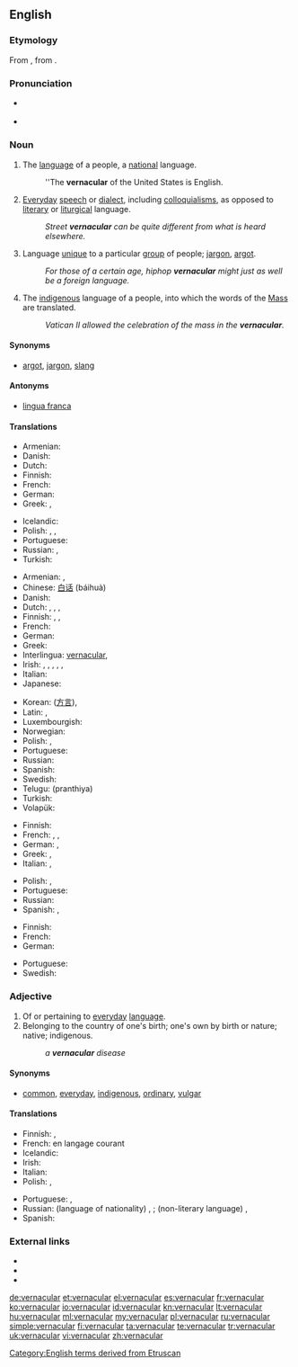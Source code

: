 {{was wotd|2010|March|1}}
==English==
{{wikipedia}}

===Etymology===
From {{etyl|la|en}} {{term|vernāculus||domestic, indigenous, of or pertaining to home-born slaves|lang=la}}, from {{term|verna||a native, a home-born slave (one born in his master's house)|lang=la}}.

===Pronunciation===
* {{a|UK}} {{IPA|/vəˈnæk.jə.lə/|/vəˈnæk.jʊ.lə/}}
* {{a|US}} {{IPA|/vɚˈnæk.jə.lɚ/}}

===Noun===
{{en-noun}}

# The [[language]] of a people, a [[national]] language.
#: ''The '''vernacular''' of the United States is English.
# [[everyday|Everyday]] [[speech]] or [[dialect]], including [[colloquialism]]s, as opposed to [[literary]] or [[liturgical]] language.
#: ''Street '''vernacular''' can be quite different from what is heard elsewhere.''
# Language [[unique]] to a particular [[group]] of people; [[jargon]], [[argot]].
#: ''For those of a certain age, hiphop '''vernacular''' might just as well be a foreign language.''
# {{rfd-sense}} {{context|Roman Catholicism|lang=en}} The [[indigenous]] language of a people, into which the words of the [[Mass]] are translated.
#: ''Vatican II allowed the celebration of the mass in the '''vernacular'''.''

====Synonyms====
* {{sense|language unique to a group}} [[argot]], [[jargon]], [[slang]]

====Antonyms====
* {{sense|national language}} [[lingua franca]]

====Translations====
{{trans-top|national language}}
* Armenian: {{t|hy|մայրենի լեզու|sc=Armn}}
* Danish: {{t|da|national sprog|n}}
* Dutch: {{t|nl|landstaal}}
* Finnish: {{t|fi|kansalliskieli}}
* French: {{t|fr|langue nationale}}
* German: {{t+|de|Amtssprache|f}}
* Greek: {{t+|el|δημώδης|f|tr=dimódis}}, {{qualifier|colloquial}} {{t+|el|ντοπιολαλιά|f|tr=ntopiolaliá}}
{{trans-mid}}
* Icelandic: {{t|is|þjóðtunga|f}}
* Polish: {{t|pl|język wernakularny|m}}, {{t|pl|język rodzimy|m}}, {{t|pl|język narodowy|m}}
* Portuguese: {{t+|pt|vernáculo|m}}
* Russian: {{t|ru|народный язык|m|tr=naródnyj jazýk}}, {{t|ru|местный диалект|m|tr=méstnyj dialékt}}
* Turkish: {{t|tr|ulusal dil}}
{{trans-bottom}}

{{trans-top|everyday speech}}
* Armenian: {{t|hy|ժողովրդական լեզու|sc=Armn}}, {{t|hy|խոսակցական լեզու|sc=Armn}}
* Chinese: [[白话]] (báihuà)
* Danish: {{t|da|daglig tale|c}}
* Dutch: {{t+|nl|volkstaal|f}}, {{t|nl|omgangstaal|f}}, {{t|nl|volksmond|m}}, {{t+|nl|spreektaal|f}}
* Finnish: {{t+|fi|arkikieli}}, {{t+|fi|kansankieli}}, {{t+|fi|puhekieli}}
* French: {{t+|fr|vernaculaire|m}}
* German: {{t+|de|Umgangssprache|f}}
* Greek: {{t+|el|δημώδης|f|tr=dimódis}}
* Interlingua: [[#Interlingua|vernacular]], {{t|ia|lingua vulgar}}
* Irish: {{t|ga|teanga na coitiantachta|f}}, {{t|ga|teanga na háite|f}}, {{t|ga|teanga logánta|f}}, {{t|ga|teanga an phobail|f}}, {{t|ga|teanga choiteann|f}}, {{t|ga|teanga dhúchais|f}}
* Italian: {{t+|it|vernacolare|m}}
* Japanese: {{t+|ja|方言|tr=hōgen}}
{{trans-mid}}
* Korean: {{t+|ko|방언|tr=bangeon|sc=Hang}}([[方言]]), {{t+|ko|사투리|tr=saturi|sc=Hang}}
* Latin: {{t|la|vernaculus}}, {{t|la|vernacularis}}
* Luxembourgish: {{t|lb|Ëmgangssprooch|f}}
* Norwegian: {{t|no|dagligtale|m}}
* Polish: {{t|pl|język wernakularny|m}}, {{t|pl|język potoczny|m}}
* Portuguese: {{t+|pt|vernáculo|m}}
* Russian: {{t+|ru|просторечие|n|tr=prostoréčie}}
* Spanish: {{t+|es|vernáculo|m}}
* Swedish: {{t|sv|vardagsspråk}}
* Telugu: (pranthiya)
* Turkish: {{t+|tr|konuşma dili}}
* Volapük: {{t|vo|komunapük}}
{{trans-bottom}}

{{trans-top|language unique to a particular group of people}}
* Finnish: {{t+|fi|slangi}}
* French: {{t+|fr|dialecte|m}}, {{t+|fr|idiome|m}}, {{t+|fr|patois|m}}
* German: {{t+|de|Dialekt|m}}, {{t+|de|Idiom|n}}
* Greek: {{t+|el|διάλεκτος|f|tr=diálektos}}, {{t+|el|ιδίωμα|n|tr=idíoma}}
* Italian: {{t+|it|dialetto|m}}, {{t+|it|idioma}}
{{trans-mid}}
* Polish: {{t+|pl|dialekt|m}}, {{t+|pl|narzecze|m}}
* Portuguese: {{t+|pt|fala|f}}
* Russian: {{t|ru|профессиональный жаргон|n|tr=professional’nyi žargón}}
* Spanish: {{t+|es|idioma|m}}, {{t+|es|dialecto|m}}
{{trans-bottom}}

{{trans-top|(christianity) indigenous language of a people}}
* Finnish: {{t+|fi|kansankieli}}
* French: {{t|fr|langue vulgaire|f}}
* German: {{t+|de|Volkssprache|f}}
{{trans-mid}}
* Portuguese: {{t+|pt|vernáculo|m}}
* Swedish: {{t|sv|folkspråk|n}}
{{trans-bottom}}

===Adjective===
{{en-adj}}

# Of or pertaining to [[everyday]] [[language]].
# Belonging to the country of one's birth; one's own by birth or nature; native; indigenous.
#: ''a '''vernacular''' disease''

====Synonyms====
* {{sense|of everyday language}} [[common]], [[everyday]], [[indigenous]], [[ordinary]], [[vulgar]]

====Translations====
{{trans-top|pertaining to everyday language}}
* Finnish: {{t+|fi|arkikielinen}}, {{t|fi|kansankielinen}}
* French: en langage courant
* Icelandic: {{t|is|þjóðtungu-}}
* Irish: {{t|ga|dúchasach}}
* Italian: {{t+|it|vernacolare}}
* Polish: {{t+|pl|wernakularny}}, {{t+|pl|rodzimy}}
{{trans-mid}}
* Portuguese: {{t+|pt|vernáculo}}, {{t|pt|vernacular}}
* Russian: (language of nationality) {{t+|ru|народный|tr=naródnyj}}, {{t+|ru|местный|tr=méstnyj}}; (non-literary language) {{t+|ru|просторечный|n|tr=prostoréčnyj}}, {{t+|ru|разговорный|n|tr=razgovórnyj}}
* Spanish: {{t+|es|vernáculo}}
{{trans-bottom}}

===External links===
* {{R:Webster 1913}}
* {{R:Century 1911}}
* {{R:OneLook}}

[[Category:English terms derived from Etruscan]]

[[de:vernacular]]
[[et:vernacular]]
[[el:vernacular]]
[[es:vernacular]]
[[fr:vernacular]]
[[ko:vernacular]]
[[io:vernacular]]
[[id:vernacular]]
[[kn:vernacular]]
[[lt:vernacular]]
[[hu:vernacular]]
[[ml:vernacular]]
[[my:vernacular]]
[[pl:vernacular]]
[[ru:vernacular]]
[[simple:vernacular]]
[[fi:vernacular]]
[[ta:vernacular]]
[[te:vernacular]]
[[tr:vernacular]]
[[uk:vernacular]]
[[vi:vernacular]]
[[zh:vernacular]]